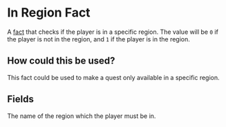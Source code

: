 
# In Region Fact

A [fact](/docs/facts) that checks if the player is in a specific region. The value will be `0` if the player is not in the region, and `1` if the player is in the region.

<ReadonlyFactInfo />

## How could this be used?

This fact could be used to make a quest only available in a specific region.

## Fields

<FactsField />

<EntryField name="Region" required>
    The name of the region which the player must be in.
</EntryField>
